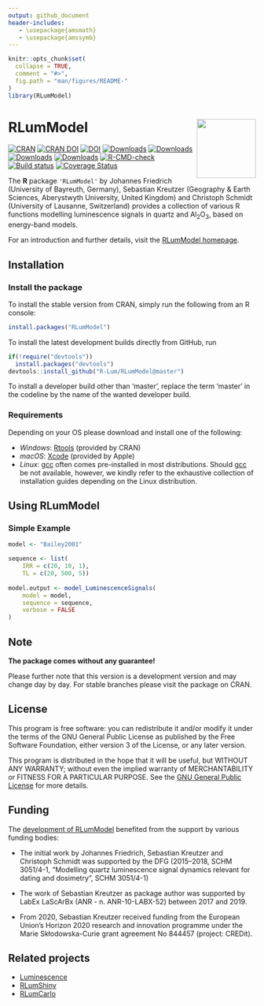 ```yaml
---
output: github_document
header-includes:
   - \usepackage{amsmath}
   - \usepackage{amssymb}
---
```

<!-- README.md was auto-generated by README.Rmd. Please DO NOT edit by hand!-->


```r
knitr::opts_chunk$set(
  collapse = TRUE,
  comment = "#>",
  fig.path = "man/figures/README-"
)
library(RLumModel)
```

# RLumModel <img width=120px src="man/figures/RLumModel_logo.svg" align="right" />

[![CRAN](https://www.r-pkg.org/badges/version/RLumModel)](https://CRAN.R-project.org/package=RLumModel)
[![CRAN DOI](https://img.shields.io/badge/doi-10.32614/CRAN.package.RLumModel-blue.svg)](https://doi.org/10.32614/CRAN.package.RLumModel)
[![DOI](https://zenodo.org/badge/47547833.svg)](https://zenodo.org/badge/latestdoi/47547833)
[![Downloads](https://cranlogs.r-pkg.org/badges/grand-total/RLumModel)](https://www.r-pkg.org/pkg/RLumModel)
[![Downloads](https://cranlogs.r-pkg.org/badges/RLumModel)](https://www.r-pkg.org/pkg/RLumModel)
[![Downloads](https://cranlogs.r-pkg.org/badges/last-week/RLumModel)](https://www.r-pkg.org/pkg/RLumModel)
[![Downloads](https://cranlogs.r-pkg.org/badges/last-day/RLumModel)](https://www.r-pkg.org/pkg/RLumModel)
[![R-CMD-check](https://github.com/R-Lum/RLumModel/workflows/GitHub Actions CI/badge.svg)](https://github.com/R-Lum/RLumModel/actions)
[![Build status](https://ci.appveyor.com/api/projects/status/42umfq97ifr021mk/branch/master?svg=true)](https://ci.appveyor.com/project/RLumSK/rlummodel/branch/master)
[![Coverage Status](https://img.shields.io/codecov/c/github/R-Lum/RLumModel.svg)](https://app.codecov.io/github/R-Lum/RLumModel?branch=master)

The **R** package `'RLumModel'` by Johannes Friedrich (University of Bayreuth, Germany), 
Sebastian Kreutzer (Geography & Earth Sciences, Aberystwyth University, United Kingdom) and Christoph Schmidt 
(University of Lausanne, Switzerland)
provides a collection of various R functions modelling luminescence signals in quartz and Al<sub>2</sub>O<sub>3</sub>, based on energy-band models.

For an introduction and further details, visit the [RLumModel homepage](https://r-lum.github.io/RLumModel/).

## Installation

### Install the package

To install the stable version from CRAN, simply run the following from an R console:

```r
install.packages("RLumModel")
```

To install the latest development builds directly from GitHub, run

```r
if(!require("devtools"))
  install.packages("devtools")
devtools::install_github("R-Lum/RLumModel@master")
```

To install a developer build other than 'master', replace the term 'master' in the codeline by the name
of the wanted developer build. 

### Requirements 

Depending on your OS please download and install one of the following:

* *Windows*: [Rtools](https://cran.r-project.org/bin/windows/Rtools/) (provided by CRAN)
* *macOS*: [Xcode](https://developer.apple.com/xcode/) (provided by Apple)
* *Linux*: [gcc](https://gcc.gnu.org) often comes pre-installed in most distributions. Should [gcc](https://gcc.gnu.org) be not available, however, we kindly refer to the exhaustive collection of installation guides depending on the Linux distribution.

## Using RLumModel

### Simple Example

```r
model <- "Bailey2001"

sequence <- list(
    IRR = c(20, 10, 1),
    TL = c(20, 500, 5))
    
model.output <- model_LuminescenceSignals(
    model = model,
    sequence = sequence,
    verbose = FALSE
)
```


## Note

**The package comes without any guarantee!**

Please further note that this version is a development version and may change day by day. 
For stable branches please visit the package on CRAN.

## License

This program is free software: you can redistribute it and/or modify it under the terms of the GNU General Public License as published by the Free Software Foundation, either version 3 of the License, or any later version.

This program is distributed in the hope that it will be useful, but WITHOUT ANY WARRANTY; without even the implied warranty of MERCHANTABILITY or FITNESS FOR A PARTICULAR PURPOSE. See the [GNU General Public License](https://github.com/R-Lum/RLumModel/blob/master/LICENSE) for more details.

## <span class="glyphicon glyphicon-euro"></span> Funding

The [development of RLumModel](https://github.com/R-Lum/RLumModel)
benefited from the support by various funding bodies:

-   The initial work by Johannes Friedrich, Sebastian Kreutzer and
    Christoph Schmidt was supported by the DFG (2015–2018, SCHM
    3051/4-1, “Modelling quartz luminescence signal dynamics relevant
    for dating and dosimetry”, SCHM
    3051/4-1)

-   The work of Sebastian Kreutzer as package author was
    supported by LabEx LaScArBx (ANR -
    n. ANR-10-LABX-52) between
    2017 and 2019.

-   From 2020, Sebastian Kreutzer received funding from the European
    Union’s Horizon 2020 research and innovation programme under the
    Marie Skłodowska-Curie grant agreement No 844457 (project: CREDit).

## Related projects 

* [Luminescence](https://github.com/R-Lum/Luminescence)
* [RLumShiny](https://github.com/tzerk/RLumShiny)
* [RLumCarlo](https://github.com/R-Lum/RLumCarlo)

